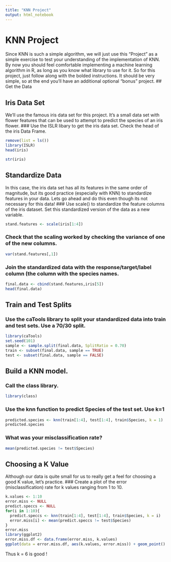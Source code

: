 ```yaml
---
title: "KNN Project"
output: html_notebook
---
```

# KNN Project

Since KNN is such a simple algorithm, we will just use this "Project" as a simple exercise to test your understanding of the implementation of KNN. By now you should feel comfortable implementing a machine learning algorithm in R, as long as you know what library to use for it.
So for this project, just follow along with the bolded instructions. It should be very simple, so at the end you'll have an additional optional "bonus" project.
## Get the Data

## Iris Data Set

We'll use the famous iris data set for this project. It's a small data set with flower features that can be used to attempt to predict the species of an iris flower.
### Use the ISLR libary to get the iris data set. Check the head of the iris Data Frame.
```r
remove(list = ls())
library(ISLR)
head(iris)
```
```r
str(iris)
```
## Standardize Data

In this case, the iris data set has all its features in the same order of magnitude, but its good practice (especially with KNN) to standardize features in your data. Lets go ahead and do this even though its not necessary for this data!
### Use scale() to standardize the feature columns of the iris dataset. Set this standardized version of the data as a new variable.
```r
stand.features <- scale(iris[1:4])
```
### Check that the scaling worked by checking the variance of one of the new columns.
```r
var(stand.features[,1])
```
### Join the standardized data with the response/target/label column (the column with the species names.
```r
final.data <- cbind(stand.features,iris[5])
head(final.data)
```
## Train and Test Splits

### Use the caTools library to split your standardized data into train and test sets. Use a 70/30 split.
```r
library(caTools)
set.seed(101)
sample <- sample.split(final.data, SplitRatio = 0.70)
train <- subset(final.data, sample == TRUE)
test <- subset(final.data, sample == FALSE)
```
## Build a KNN model.

### Call the class library.
```r
library(class)
```
### Use the knn function to predict Species of the test set. Use k=1
```r
predicted.species <- knn(train[1:4], test[1:4], train$Species, k = 1)
predicted.species
```
### What was your misclassification rate?
```r
mean(predicted.species != test$Species)
```
## Choosing a K Value

Although our data is quite small for us to really get a feel for choosing a good K value, let's practice.
### Create a plot of the error (misclassification) rate for k values ranging from 1 to 10.
```r
k.values <- 1:10
error.miss <- NULL
predict.speccs <- NULL
for(i in 1:10){
  predict.speccs <- knn(train[1:4], test[1:4], train$Species, k = i)
  error.miss[i] <- mean(predict.speccs != test$Species)
}
error.miss
library(ggplot2)
error.miss.df <- data.frame(error.miss, k.values)
ggplot(data = error.miss.df, aes(k.values, error.miss)) + geom_point() + geom_line(lty = "dotted", color = "red")
```
Thus k = 6 is good !

